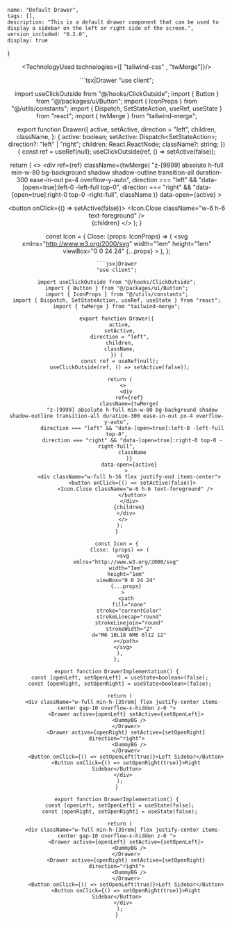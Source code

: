 
    name: "Default Drawer",
    tags: [],
    description: "This is a default drawer component that can be used to display a sidebar on the left or right side of the screen.",
    version_included: "0.2.0",
    display: true
}

<Wrapper>

<ImportsWrapper>

</ImportsWrapper>

<Header />
<Preview> 


<Display>
<DrawerImplementation />
</Display>

</Preview>

<Implementation>


<TechnologyUsed technologies={[ "tailwind-css" , "twMerge"]}/>

<CodeBlock> 
```tsx|Drawer
"use client";

import useClickOutside from "@/hooks/ClickOutside";
import { Button } from "@/packages/ui/Button";
import { IconProps } from "@/utils/constants";
import { Dispatch, SetStateAction, useRef, useState } from "react";
import { twMerge } from "tailwind-merge";

export function Drawer({
  active,
  setActive,
  direction = "left",
  children,
  className,
}: {
  active: boolean;
  setActive: Dispatch<SetStateAction<boolean>>;
  direction?: "left" | "right";
  children: React.ReactNode;
  className?: string;
}) {
  const ref = useRef(null);
  useClickOutside(ref, () => setActive(false));

  return (
    <>
      <div
        ref={ref}
        className={twMerge(
          "z-[9999] absolute h-full min-w-80 bg-background shadow shadow-outline transition-all duration-300 ease-in-out px-4 overflow-y-auto",
          direction === "left" && "data-[open=true]:left-0 -left-full top-0",
          direction === "right" && "data-[open=true]:right-0 top-0 -right-full",
          className
        )}
        data-open={active}
      >
        <div className="w-full h-16 flex justify-end items-center">
          <button onClick={() => setActive(false)}>
            <Icon.Close className="w-6 h-6 text-foreground" />
          </button>
        </div>
        {children}
      </div>
    </>
  );
}

const Icon = {
  Close: (props: IconProps) => (
    <svg
      xmlns="http://www.w3.org/2000/svg"
      width="1em"
      height="1em"
      viewBox="0 0 24 24"
      {...props}
    >
      <path
        fill="none"
        stroke="currentColor"
        strokeLinecap="round"
        strokeLinejoin="round"
        strokeWidth="2"
        d="M6 18L18 6M6 6l12 12"
      ></path>
    </svg>
  ),
};
```
```jsx|Drawer
"use client";

import useClickOutside from "@/hooks/ClickOutside";
import { Button } from "@/packages/ui/Button";
import { IconProps } from "@/utils/constants";
import { Dispatch, SetStateAction, useRef, useState } from "react";
import { twMerge } from "tailwind-merge";

export function Drawer({
  active,
  setActive,
  direction = "left",
  children,
  className,
}) {
  const ref = useRef(null);
  useClickOutside(ref, () => setActive(false));

  return (
    <>
      <div
        ref={ref}
        className={twMerge(
          "z-[9999] absolute h-full min-w-80 bg-background shadow shadow-outline transition-all duration-300 ease-in-out px-4 overflow-y-auto",
          direction === "left" && "data-[open=true]:left-0 -left-full top-0",
          direction === "right" && "data-[open=true]:right-0 top-0 -right-full",
          className
        )}
        data-open={active}
      >
        <div className="w-full h-16 flex justify-end items-center">
          <button onClick={() => setActive(false)}>
            <Icon.Close className="w-6 h-6 text-foreground" />
          </button>
        </div>
        {children}
      </div>
    </>
  );
}

const Icon = {
  Close: (props) => (
    <svg
      xmlns="http://www.w3.org/2000/svg"
      width="1em"
      height="1em"
      viewBox="0 0 24 24"
      {...props}
    >
      <path
        fill="none"
        stroke="currentColor"
        strokeLinecap="round"
        strokeLinejoin="round"
        strokeWidth="2"
        d="M6 18L18 6M6 6l12 12"
      ></path>
    </svg>
  ),
};
```

```tsx|Implementation
export function DrawerImplementation() {
  const [openLeft, setOpenLeft] = useState<boolean>(false);
  const [openRight, setOpenRight] = useState<boolean>(false);

  return (
    <div className="w-full min-h-[35rem] flex justify-center items-center gap-10 overflow-x-hidden z-0 ">
      <Drawer active={openLeft} setActive={setOpenLeft}>
        <DummyBG />
      </Drawer>
      <Drawer active={openRight} setActive={setOpenRight} direction="right">
        <DummyBG />
      </Drawer>
      <Button onClick={() => setOpenLeft(true)}>Left Sidebar</Button>
      <Button onClick={() => setOpenRight(true)}>Right Sidebar</Button>
    </div>
  );
}
```
```jsx|Implementation
export function DrawerImplementation() {
  const [openLeft, setOpenLeft] = useState(false);
  const [openRight, setOpenRight] = useState(false);

  return (
    <div className="w-full min-h-[35rem] flex justify-center items-center gap-10 overflow-x-hidden z-0 ">
      <Drawer active={openLeft} setActive={setOpenLeft}>
        <DummyBG />
      </Drawer>
      <Drawer active={openRight} setActive={setOpenRight} direction="right">
        <DummyBG />
      </Drawer>
      <Button onClick={() => setOpenLeft(true)}>Left Sidebar</Button>
      <Button onClick={() => setOpenRight(true)}>Right Sidebar</Button>
    </div>
  );
}
```
</CodeBlock>

</Implementation>
</Wrapper>